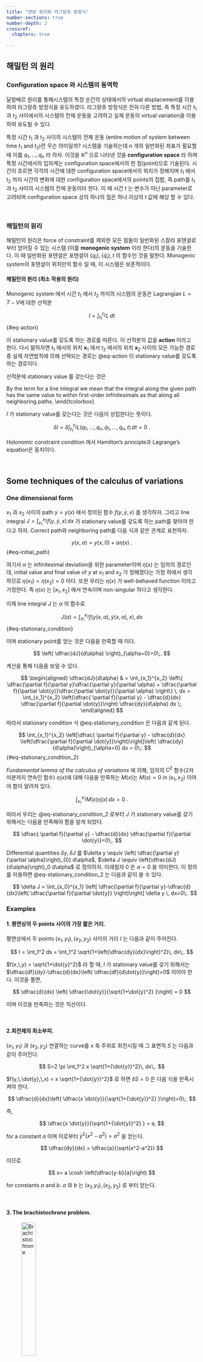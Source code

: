 ```yaml
---
title: "변분 원리와 라그랑쥬 방정식"
number-sections: true
number-depth: 2
crossref:
  chapters: true
  
---
```


## 해밀턴 의 원리

### Configuration space 와 시스템의 동역학

달랑베르 원리를 통해시스템의 특정 순간의 상태에서의 virtual displacement를 이용하여 라그랑쥬 방정식을 유도하였다. 라그랑쥬 방정식은 전혀 다른 방법, 즉 특정 시간 $t_1$ 과 $t_2$ 사이에서의 시스템의 전체 운동을 고려하고 실제 운동의 virtual variation을 이용하여 유도될 수 있다. 

특정 시간 $t_1$ 과 $t_2$ 사이의 시스템의 전체 운동 (entire motion of system between time $t_1$ and $t_2$)란 무슨 의미일까? 시스템을 기술하는데 $n$ 개의 일반화된 좌표가 필요할 때 이를 $q_1,\ldots,\,q_n$ 라 하자. 이것을 $\mathbb{R}^n$ 으로 나타낸 것을 **configuration space** 라 하며 특정 시간에서의 입자계는 configuration space에서의 한 점(point)으로 기술된다. 시간이 흐르면 각각의 시간에 대한 configuration space에서의 위치가 정해지며 $t_1$ 에서 $t_2$ 까지 시간의 변화에 대한 configuration space에서의 points의 집합, 즉 path를 $t_1$ 과 $t_2$ 사이의 시스템의 전체 운동이라 한다. 이 때 시간 $t$ 는 변수가 아닌 parameter로 고려되며 configuration space 상의 하나의 점은 하나 이상의 $t$ 값에 해당 할 수 있다.

</br>

### 해밀턴의 원리 {#sec-least_action_theorem}

해밀턴의 원리은 force of constraint를 제외한 모든 힘들이 일반화된 스칼라 포텐셜로 부터 얻어질 수 있는 시스템 (이를 **monogenic system** 이라 한다)의 운동을 기술한다. 이 때 일반화된 포텐셜은 포텐셜이 $\{q_i\},\,\{\dot{q}_i\},\, t$ 의 함수인 것을 말한다. Monogenic system의 포텐셜이 위치만의 함수 일 때, 이 시스템은 보존적이다. 

::: {.callout-important icon="false"}

#### 해밀턴의 원리 (최소 작용의 원리)

Monogenic system 에서 시간 $t_1$ 에서 $t_2$ 까지의 시스템의 운동은 Lagrangian $L=T-V$에 대한 선적분 

$$
I = \int_{t_1}^{t_2} L\, dt
$$ {#eq-action}

이 stationary value를 갖도록 하는 경로를 따른다. 이 선적분의 값을 **action** 이라고 한다. 다시 말하자면  $t_1$ 에서의 위치 $\boldsymbol{x}_1$ 에서 $t_2$ 에서의 위치 $\boldsymbol{x}_2$ 사이의 모든 가능한 경로중 실제 자연법칙에 의해 선택되는 경로는 @eq-action 이 stationary value를 갖도록 하는 경로이다.
:::


선적분에 stationary value 를 갖는다는 것은 

By the term \textit{stationary value} for a line integral we mean that the integral along the given path has the same value to within first-order infinitesimals as that along all neighboring paths.
\end{tcolorbox}

$I$ 가 stationary value를 갖는다는 것은 다음이 성립한다는 뜻이다.

$$
\delta I = \delta \int_{t_1}^{t_2} L(q_1,\ldots,\,q_n,\,\dot{q}_1,\ldots,\,\dot{q}_n,\,t) \, dt=0\;.
$$

Holonomic constraint condition 에서 Hamilton's principle과 Lagrange's equation은 동치이다. 

</br>

## Some techniques of the calculus of variations

### One dimensional form

$x_1$ 과 $x_2$ 사이의 path $y=y(x)$ 에서 정의된 함수 $f(y,\,\dot{y},\,x)$ 를 생각하자. 그리고 line integral $\displaystyle J=\int_{x_1}^{x_2} f(y,\,\dot{y},\,x)\, dx$ 가 stationary value를 갖도록 하는 path를 찾아야 한다고 하자. Correct path와 neighboring path를 다음 식과 같은 관계로 표현하자.

$$
y(x,\,\alpha) = y(x,\,0) + \alpha \eta(x)\;.
$$ {#eq-initial_path}

여기서 $\alpha$ 는 infinitesimal deviation을 위한 parameter이며 $\eta(x)$ 는 임의의 경로인데, initial value and final value of $y$ at $x_1$ and $x_2$ 가 정해졌다는 가정 하에서 생각하므로 $\eta(x_1)=\eta(x_2)=0$ 이다. 또한 우리는 $\eta(x)$ 가 well-behaved function 이라고 가정한다. 즉 $\eta(x)$ 는 $[x_1,\,x_2]$ 에서 연속이며 non-singular 하다고 생각한다. 

이제 line integral $J$ 는 $\alpha$ 의 함수로

$$
J(\alpha) = \int_{x_1}^{x_2} f(y(x,\,\alpha),\,\dot{y}(x,\,\alpha),\,x),\,dx
$$ {#eq-stationary_condition} 

이며 stationary point를 얻는 것은 다음을 만족할 때 이다.

$$
\left( \dfrac{dJ}{d\alpha} \right)_{\alpha=0}=0\;.
$$

계산을 통해 다음을 보일 수 있다. 

$$
\begin{aligned}
\dfrac{dJ}{d\alpha} & = \int_{x_1}^{x_2} \left\{ \dfrac{\partial f}{\partial y}\dfrac{\partial y}{\partial \alpha} + \dfrac{\partial f}{\partial \dot{y}}\dfrac{\partial \dot{y}}{\partial \alpha} \right\} \, dx = \int_{x_1}^{x_2} \left(\dfrac{ \partial f}{\partial y} - \dfrac{d}{dx} \dfrac{\partial f}{\partial \dot{y}}\right) \dfrac{dy}{d\alpha} dx \;.
\end{aligned}
$$

따라서 stationary condition 식 @eq-stationary_condition 은 다음과 같게 된다.

$$
\int_{x_1}^{x_2} \left[\dfrac{ \partial f}{\partial y} - \dfrac{d}{dx} \left(\dfrac{\partial f}{\partial \dot{y}}\right)\right]\left( \dfrac{dy}{d\alpha}\right)_{\alpha=0} dx = 0\;.
$$ {#eq-stationary_condition_2}


::: {.callout-caution appearance="minimal" icon="false"}
*Fundamental lemma of the calculus of variations* 에 의해, 임의의 $C^2$ 함수(2차 미분까지 연속인 함수) $\eta(x)$에 대해 다음을 만족하는 $M(x)$는 $M(x)=0$ in $(x_1,\,x_2)$ 이어야 함이 알려져 있다.

$$
\int_{x_1}^{x_2} M(x) \eta(x) \,dx = 0\;.
$$
:::

따라서 우리는 @eq-stationary_condition_2 로부터 $J$ 가 stationary value를 갖기 위해서는 다음을 만족해야 함을 알게 되었다.

$$
\dfrac{ \partial f}{\partial y} - \dfrac{d}{dx} \dfrac{\partial f}{\partial \dot{y}}=0\;.
$$
 
Differential quantities $\delta y,\, \delta J$ 를 $\delta y \equiv \left( \dfrac{\partial y}{\partial \alpha}\right)_{0} d\alpha$, $\delta J \equiv \left(\dfrac{dJ}{d\alpha}\right)_0 d\alpha$ 로 정의하자. 아래첨자 $0$ 은 $\alpha=0$ 을 의미한다. 이 정의를 이용하면 @eq-stationary_condition_2 는 다음과 같이 쓸 수 있다.

$$
\delta J = \int_{x_0}^{x_1} \left[ \dfrac{\partial f}{\partial y}-\dfrac{d}{dx}\left( \dfrac{\partial f}{\partial \dot{y}} \right)\right] \delta y \, dx=0\;.
$$
 
 
### Examples

#### 1. 평면상의 두 points 사이의 가장 짧은 거리.

평면상에서 두 points $(x_1,\,y_1),\,(x_2,\,y_2)$ 사이의 거리 $I$ 는 다음과 같이 주어진다.

$$
I = \int_1^2 ds = \int_1^2 \sqrt{1+\left(\dfrac{dy}{dx}\right)^2}\, dx\;.
$$

$f(x,\,y) = \sqrt{1+\dot{y}^2}$ 라 할 때, $I$ 가 stationary value를 갖기 위해서는  $\dfrac{df}{dy}-\dfrac{d}{dx}\left( \dfrac{df}{d\dot{y}}\right)=0$ 이어야 한다. 이것을 풀면,

$$
\dfrac{d}{dx} \left( \dfrac{\dot{y}}{\sqrt{1+\dot{y}^2} }\right) = 0
$$

이며 이것을 만족하는 것은 직선이다.

</br>

#### 2.회전체의 최소부피.

$(x_1,\,y_1)$ 과 $(x_2,\,y_2)$ 연결하는 curve를 $x$ 축 주위로 회전시킬 때 그 표면적 $S$ 는 다음과 같이 주어진다.

$$
S=2 \pi \int_1^2 x \sqrt{1+{\dot{y}}^2}\, dx\,.
$$

$f(y,\,\dot{y},\,x) = x \sqrt{1+{\dot{y}}^2}$ 로 하면 $\delta S=0$ 은 다음 식을 만족시켜야 한다.

$$
\dfrac{d}{dx}\left( \dfrac{x \dot{y}}{\sqrt{1+{\dot{y}}^2} }\right)=0\;.
$$

즉,

$$
\dfrac{x \dot{y}}{\sqrt{1+{\dot{y}}^2} } = a,
$$

for a constant $a$ 이며 이로부터 $\dot{y}^2 (x^2-a^2) = a^2$ 을 얻는다. 

$$
\dfrac{dy}{dx} = \dfrac{a}{\sqrt{x^2-a^2}}
$$

이므로

$$
x= a \cosh \left(\dfrac{y-b}{a}\right)
$$

for constants $a$ and $b$. $a$ 와 $b$ 는 $(x_1,\,y_1),\, (x_2,\,y_2)$ 로 부터 얻는다.

</br>

#### 3. The brachistochrone problem.

![Brachistochrone](../images/classical mechanics/fig-brahistochrone-1.png){width=30%}



$v$ 를 curve를 따라 움직이는 particle의 속도라 하면 $ds$ 의 arc length만큼 움직이는데 필요한 시간 $t_{12}$ 는 다음과 같다.

$$
t_{12} = \int_{1}^{2} \dfrac{ds}{v}\;.
$$

에너지 보존법칙으로부터 $mv^2=2mgy$ 이므로 $v=\sqrt{2gy}$ 이다. 그렇다면,

$$
t_{12} = \int_1^2 \dfrac{\sqrt{1+\dot{y}^2}}{\sqrt{2gy}} \, dx\,
$$

이므로 $f$ 는 다음과 같다.

$$
f=\sqrt{\dfrac{2+\dot{y}^2}{2gy}}\,.
$$

그렇다면,

$$
\dot{y}\dfrac{\partial f}{\partial \dot{y}} - f = c =\text{constant}
$$

이어야 한다. 여기서,

$$
\dot{y} \dfrac{\dot{y}}{\sqrt{2gy(1+\dot{y}^2)}} - \sqrt{\dfrac{1+\dot{y}^2}{2gy}} = -\dfrac{1}{\sqrt{2gy(1+\dot{y}^2})}=c
$$

이므로

$$
y(1+\dot{y}^2) = \dfrac{1}{2gc^2} = 2a=\text{constant}
$$

이다. 여기서 $g>0$ 이므로 $a=1/4gc^2>0$ 이다. $\dot{y}^2 \ge 0$ 이므로 $0\le y\le 2a$ 임을 알 수 있다. $y=a(1-\cos \theta)$ 으로 놓으면  $0 \le y \le 2a$ 조건을 만족한다. 또한

$$
\dot{y} = \sqrt{\dfrac{2a-y}{y}} \implies \dfrac{dy}{dx} = \sqrt{\dfrac{a(1-\cos \theta)}{a(1-\sin \theta)}} = \dfrac{\cos (\theta/2)}{\sin (\theta/2)}
$$

이며, $\dfrac{dy}{dx}= \dfrac{dy}{d\theta}\dfrac{d\theta}{dx}$ 임을 이용하면 $\dfrac{dx}{d\theta} = 2a \sin^2 (\dfrac{\theta}{2})$ 이므로 $x=a(\theta - \sin\theta)$ 이다. 즉 $x=a(\theta - \sin \theta)$, $y=a(1-\cos \theta)$ 이다. 


</br>

## Derivation of Lagrange's equations from Hamiltons' Principle

### Euler-Lagrange differential equations

Calculus of variations 에서는 $f$ 가 많은 독립변수들 $y_1,\,y_2,\ldots$ 와 그 미분 $\dot{y}_1(x),\,\dot{y}_2 (x),\ldots$ 의 함수 일 때, variations of integral $\displaystyle J=\int_1^2 f dx$ 가 $0$ 이 되도록 하는 $y_i$ 들을 찾는다. 즉

$$
\delta J= \delta \int_1^2 f(y_1(x),\,y_2(x),\ldots,\,\dot{y}_1(x),\,\dot{y}_2 (x),\ldots,\,x)\, dx = 0
$$

를 만족하는 $\{y_i(x)\}$를 찾아야 한다. 앞서 보았듯이 $J$ 를 parameter $\alpha$ 의 함수로 표현하기 위해 $\alpha$를 $y_i (x,\,\alpha) = y_i (x,\,0) + \alpha \eta_i(x)$ for $i=1,\,2,\ldots$ 로 도입한다. 여기서  $y_i (x,\,0)$ 은 우리가 구하고자 하는 path 이고, $\eta_i (x)$ 는 각 end points에서 $0$ 을 갖는 독립적인 그리고 임의의 함수이다. 앞서 언급했듯이 fundamental lemma of calculus of variations를 만족하기 위해서는  모든 $\eta_i(x)$ 는 2차 도함수까지 연속이어야 한다. $\delta J$ 는 다음과 같이 계산 할 수 있다. $\delta y_i = \left( \dfrac{\partial y_i}{\partial \alpha} \right)_0 d \alpha$ 임을 고려하면, 

$$
\begin{aligned}
\delta J = \left(\dfrac{\partial J}{\partial \alpha}\right)_0 d\alpha & = \int_1^2 \sum_i \left[ \dfrac{\partial f}{\partial y_i}\dfrac{\partial y_i}{\partial \alpha} + \dfrac{\partial f}{\partial \dot{y}_i} \dfrac{\partial \dot{y}_i}{\partial d\alpha} \right] d\alpha dx  \nonumber\\ 
&= \int_1^2 \sum_i \left[ \dfrac{\partial f}{\partial y_i} - \dfrac{d}{dx} \left( \dfrac{\partial f}{\partial \dot{y}}\right)\right] \left(\dfrac{\partial y_i}{\partial \alpha } d\alpha\right)_0 dx \nonumber\\
&=  \int_1^2 \sum_i \left[ \dfrac{\partial f}{\partial y_i} - \dfrac{d}{dx} \left( \dfrac{\partial f}{\partial \dot{y}}\right)\right] \delta y_i dx\;. 
\end{aligned}
$$

이다. $\{y_i\}$ 가 independent 이므로 $\{\delta y_i\}$ 도 independent 하다. $\delta J=0$ 이려면 모든 $i=1,\ldots,\,n$ 에 대해 다음을 만족해야 한다.
$$
\dfrac{\partial f}{\partial y_i} - \dfrac{d}{dx}\left( \dfrac{\partial f}{\partial \dot{y}_i}  \right) =0
$$ {#eq-euler_lagrange}

을 만족해야 한다. 이를 **Euler-Lagrange Differential Equations** 이라 한다. 

</br>

### Hamilton's principle and Euler-Lagrange equations

Hamilton's principle을 이용하면 $L(q_i,\,\dot{q}_i,\,t)=T(q_i,\,\dot{q}_i,\,t) - V(q_i,\,\dot{q}_i,\,t)$ 에 대해 $\displaystyle I=\int_1^2 L(q_i,\,\dot{q}_i,\,t) dt$ 의 $\delta I=0$ 이 되도록 해야 하므로 Euler-Lagrange equation of motion은 다음과 같다.

$$
\dfrac{d}{dt}\left( \dfrac{\partial L}{\partial \dot{q}_i}\right) - \dfrac{\partial L}{\partial q_i} = 0\, ,  \quad\quad i=1,\,2,\ldots,\,n\;.
$$ {#eq-euler_lagrange_equation_of_motion}

이제 우리는 holonomic constraints 를 갖는 monogenic system에서 Hamilton's principle로부터 Lagrange's equation을 얻었다.


</br>

## Extension of Hamilton's Principle to Nonholonomic Systems${}^\ast$

### Nonholonomic constraints system compared with holonomic system

Nonholonomic system을 다룰 때 holonomic system과의 차이점.

- Hamilton's principle을 이용해서든 D'Alembert's principle을 이용해서든 holonomic constraints 조건에서 Lagrange's equation을 얻을 때, holonomic constraints 조건은 맨 마지막에 가서 variations of variables가 independent 함을 가정 할 때 나온다. Holonomic constraints system에서는 당장의 generalized coordinates가 independent 하지 않더라도 $f(q_1,\ldots,\,q_n,\,t)=0$ 꼴의 equation of constraints를 통해 independent generalized coordinate set을 구성 할 수 있는데,  nonholonomic constraints system에서는 일반적으로 이것이 불가능하다. 

- Varied path는 $y_i (x,\,\alpha) = y_i (x,\,0)+\alpha \eta_i (x)$ form으로 구성된다. 그리고 $\delta y_i$ 는 virtual displacement from a point on the actual path to some point on the neighboring varied path를 의미한다. Independent generalized coordinate 조건에서는 마지막 최종 변경 후 point만이 중요하지만 coordinates가 independent 하지 않으면 displacement가 constraints 조건을 따르며 변화했는지 여부가 매우 중요하다. 


위의 두가지 경우를 고려하면 일반적으로 non-holonomic system을 다루기가 매후 힘들다는 것을 예상 할 수 있다. 그러나 그 가운데 특별한 경우는 어느정도 다룰 수 있는데 그것을 이제 확인해 보자.

</br>

### Simple nonholonomic case

Equations of constraints가 아래와 같은 형식일 때만 nonholonomic system에 대한 reasonably straightforward treatment가 가능한 것 처럼 보인다.

$$
\sum_k a_{lk}dq_k  + a_{lt}dt = 0\;.
$$ {#eq-nonholonomic_constraints}

여기서 $l$ 은 이러한 nonholonomic equations of constraints에 대한 index 이다. $m$개의 이러한 equations가 존재한다고 생각하자. 그리고 $a_{lk}$ 와 $a_{lt}$ 는 $q$ 와 time의 함수일 수 있다는 것을 유념하자. 

::: {.callout-caution appearance="minimal" icon="false"}
It would be expected that the varied paths, or equivalently, the displacements constructing the varied path, should satisfy the constraints of Eq. (\ref{eq:nonholonomic_constraints}). Howerver, it has been proven that no such varied path can be constructed unless Eqs. (\ref{eq:nonholonomic_constraints}) are integrable, in which case the constraints are actually holonomic.
:::

주어진 equations of constraints로부터 Virtual displacement에 대한 equation of constraints를 아래와 같이 얻을 수 있다. 

$$
\sum_k a_{lk}dq_k = 0\;.
$$ {#eq-nonholonomic_displacement}

이제 *Lagrange multiplier method* 를 사용하자. 위의 @eq-nonholonomic_displacement 에서 모든 $l=1,\,2,\ldots,\,m$ 에 대해

$$
\lambda_l \sum\limits_k a_{lk}\delta q_k = 0
$$ {#eq-lagrange_multiplier}

이다. Hamilton's principle 

$$
\delta \int_1^2 L \, dt =0
$$

이 nonholonomic system 에서도 성립함을 가정하자. Hamilton's principle에 의해 다음이 
성립한다. 

$$
\int_1^2 dt \sum_k \left[ \dfrac{\partial L}{\partial q_k} - \dfrac{d}{dt}\left( \dfrac{\partial L}{\partial \dot{q}_k} \right)\right] dq_k = 0
$$ {#eq-hamilton_t1}

Lagrange multiplier 방법을 이용하기 위해 @eq-lagrange_multiplier 를 다음과 같이 쓸 수 있다.

$$%\label{eq:lagrange_multiplier_2}
\int_1^2 \sum_{k,\,l} \lambda_l \, a_{lk}\, \delta q_k\,  dt=0\;.
$$

위의 두 식을 결합하면,

$$
\int_1^2 dt \sum_{k=1}^n \left[ \dfrac{\partial L}{\partial q_k} - \dfrac{d}{dt} \left(  \dfrac{\partial L}{\partial \dot{q}_k}\right)  + \sum_l \lambda_l \, a_{lk} \right] \delta q_k = 0\;.
$$ {#eq-lagrange_multiplier_2}

여기서 $\{ \delta q_k\}$ 는 여전히 dependent 하며 $m$ 개의 관계- @eq-nonholonomic_displacement -로 연결되어 있다. 따라서 $n-m$ 개의 $\delta q_k$ 들이 독립적이 되도록 선택 될 수 있다. 하지만 아직 $m$ 개의 $\lambda_l$ 값을 우리는 모른다. $\lambda_l$ 이 다음을 만족하도록 선택된다고 하자.

$$
\dfrac{\partial L}{\partial q_k} - \dfrac{d}{dt}\left( \dfrac{\partial L}{\partial \dot{q}_k}  \right) + \sum_l \lambda_l \, a_{lk} = 0,\quad\quad k = n-m+1,\ldots,\,n\,.
$$ {#eq-lambda_choice}

이것은 $1$ 부터 $n$ 까지의 variables $\{q_k\}$ 중 마지막 $m$ 개에 대한 equation of motion 이다.  그렇다면 앞의 $n-m$ 개의 $\{q_k\}$ 에 대해 @eq-lagrange_multiplier_2 를 다음과 같이 쓸 수 있다.

$$
\int_1^2 dt \sum_{k=1}^{n-m} \left[ \dfrac{\partial L}{\partial q_k} - \dfrac{d}{dt} \left(  \dfrac{\partial L}{\partial \dot{q}_k}\right)  + \sum_l \lambda_l \, a_{lk} \right] \delta q_k = 0\;.
$$ {#eq-lagrange_multiplier_3}

$q_1,\ldots,\,q_{n-m}$ 은 independent 하므로 @eq-lambda_choice 와 @eq-lagrange_multiplier_3 를 합하면,

$$
\dfrac{d}{dt}\left( \dfrac{\partial L}{\partial \dot{q}_k} \right) - \dfrac{\partial L}{\partial q_k} =\sum_l \lambda_l \, a_{lk},\quad\quad k=1,\ldots,\,m
$$ {#eq-lagrange_multiplier_4}
이다. 

자, 이제 우리가 모르는 것은 $n$ 개의 $q_k$ 와 $m$ 개의 $\lambda_l$ 이다. @eq-lagrange_multiplier_4 는 $n$ 개의 equations 만을 표현한다. 우리는 여기에 더해 @eq-nonholonomic_constraints 의 1st order differential form,

$$
\sum_k a_{lk} \,\dot{q}_k + a_{lt}=0
$$

을 생각한다. 이제 원래 $n$ 개의 식과 함께 $n+m$ 개의 식을 갖게 되었다. 그런데 우리는 $n$ 개의 $\{q_i\}$ 에 대한 정보와 더불어 $m$ 개의 $\{\lambda_j\}$ 에 대한 정보도 얻었다. 각각의 $\lambda_i$ 는 무엇을 의미할까?

System에 대한 constraints를 제거하고 대신에 applied external forces $Q'_k$ 를 system의 motion이 변화하지 않도록 놓자. 명백하게 applied external forces는 forces of constraints 이다. @eq-lagrange_multiplier_4 에서 $Q'_k = \sum\limits_l \lambda_l \, a_{lk}$ 로 놓으면,

$$
\dfrac{d}{dt}\left( \dfrac{\partial L}{\partial \dot{q}_k}\right) - \dfrac{\partial L}{\partial q_k} = Q'_k \, 
$$ {#eq-lagrange_multiplier_5}

이다. 즉 $\{\lambda_l\}$ 은 constraints 조건과 더불어 general forces of constraints를 준다. 

</br>

이제 지금까지 사용된 Hamilton's principle for nonholonomic systems 에 의해서도 virtual displacement에 의한 work는 없다는 것을 보이자. Hamiltons's principle을 다시 쓰면 다음과 같다.

$$
\delta \int_{t_1}^{t_2} L \, dt = \delta \int_{t_1}^{t_2} T\, dt - \delta \int_{t_1}^{t_2} U\, dt = 0\;.
$$

즉, 

$$
\delta \int_{t_1}^{t_2} T\, dt = \delta \int_{t_1}^{t_2} U\, dt = \int_{t_1}^{t_2} \sum_k \left[\dfrac{\partial U}{\partial q_k} - \dfrac{d}{dt}\left(\dfrac{\partial U}{\partial \dot{q}_k} \right)\right]\delta q_k\, dt
$$

이다. 우리는 generalized force $Q_k$



### examples


![A hoop rolling down an inclined plane.](../images/classical%20mechanics/hoop.png){#fig-rolling_hoop width=300}



@fig-rolling_hoop 와 같이 미끄럼 없이 경사면을 구르는 반지름 $r$ 의 굴렁쇠를 생각하자. Generalized coordinate는 $x,\,\theta$ 이며 equation of rolling constraints는 $r d\theta = dx$ 이다. 이 굴렁쇠의 kinetic energy $T$와 중력에 의한 potential energy $V$는 다음과 같다.

$$
\begin{aligned}
T &= \dfrac{1}{2}M\dot{x}^2 + \dfrac{1}{2}Mr^2 \dot{\theta}^2\;, \\
V &= Mg(l-x) \sin \phi\;.
\end{aligned}
$$

따라서 Lagrangian $L = T-v$는 아래와 같다.

$$
L= \dfrac{1}{2}M\dot{x}^2 + \dfrac{1}{2}Mr^2 \dot{\theta}^2 -  Mg(l-x) \sin \phi\;.
$$

Equation of constraints가 하나 뿐이므로 하나의 Lagrange multiplier $\lambda$ 만 생각한다. Equation of constraints 로 부터 $a_\theta = r$, $a_x = -1$ 이므로, 아래와 같은 두개의 Lagrange's equations를 얻는다

$$
\begin{aligned}
M \ddot{x} -Mg \sin \phi + \lambda = 0 \;,&{}\\
Mr^2 \ddot{\theta} -\lambda r = 0 \;.&{}
\end{aligned}
$$

위의 두 식과 equation of constraints 

$$
r\dot{\theta} = \dot{x}
$$

를 통해 $\theta,\, x,\, \lambda$ 를 얻으려 한다. 계산을 해 보면 $\dot{x}=\sqrt{gl \sin \phi}$ 를 얻을 수 있다.


</br>

## Conservation Theorems and Symmetry Properties

$n$ degree of freedom system은 $n$ 개의 시간에 대한 2차 미분방정식으로 표현되며, $2n$ 개의 적분상수를 필요로 한다. 이들은 대개 초기조건으로부터 얻어지며 보통 $n$ 개의 $q_j$ at time $t$ 와 $n$ 개의 $\dot{q}_j$ at time $t$ 값이다. 그러나 상당수의 경우 (아마도 대부분의 경우) 이것들이 정확하게 풀리지 않는다. 하지만 complete solutions가 얻어질 수 없더라도 중요한 물리를 얻을 수 있는 경우가 있다. 많은 경우 이러한 중요한 물리가 complete solutions 보다 더 중요하다. 여기서는 이러한 것들은 무엇이 있고, 어떻게 확인할 수 있는지를 알아보자. 

미분방정식으로 기술되는 물리계에서 그 경로 전체에 대해 어떤 phase space coordinate(coordinates and momentum)와 시간에 대한 함수가 그 값이 일정할 때 이를 **constant of motion** 이라 한다. 어떤 phase space coordinate만의 함수가 전체 경로에 대해 그 값이 일정할 때 **first integral** 이라 한다. 

</br>

### Monogenic system이며 potential이 위치에만 의존하는 경우

Monogenic system이며 potential이 position에만 의존하면 $\partial L /\partial \dot{q}_j = m\dot{x}_j$ 이며 우리가 아는 momentum이다. 이것을 일반화하여 **canonical momentum**(혹은 **conjugate momentum**) $p_j$ 를 다음과 같이 정의한다.

$$
p_j = \dfrac{\partial L}{\partial \dot{q}_j}
$$ {#eq-canonical_momentum}

여기서 $q_j$ 는 Cartesian coordinate가 아닌 generalized coordinate이므로 $p_j$ 는 linear momentum dimension이 아닌 다른  dimension을 가질 수 있다. 또한 velocity dependent potential system에서는 소위 mechanical momentum과 다른 값을 가진다. 예를 들어 electromagnetic field에서의 particles의 Lagrangian은 다음과 같이 주어진다.

$$
L = \sum_i \dfrac{1}{2} m_i {\dot{r}_i}^2 - \sum_i q_i \phi(x_i) + \sum_i \dfrac{q_i}{c} \boldsymbol{A}(x_i) \cdot \dot{\boldsymbol{r}}_i\;.
$$

이 때의 generalized momentum $\boldsymbol{p}$ 가 mehcanical momentum과 다름은 쉽게 보일 수 있다.

</br>

### Lagrangian이 어떤 generalized coordinate $q_j$를 포함하지 않는 경우

$\dfrac{\partial L}{\partial q_j} =0$ 이므로 $\dfrac{\partial L}{\partial \dot{q_j}}=p_j = const$ 이다. 이때의 $p_j$ 를 **cyclic coordinate** 혹은 **ignorable coordinate** 라 한다. 즉 generalized momentum conjugate to cyclic coordinate는 보존된다. 이렇게 보존되는 generalized momentum은 Lagrangian에서 first integral이다.

</br>

Generalized momentum conservation은 우리가 알고 있는 linear momentum conservation이나 angular momentum conservartion보다 일반적이다. 예를 들어 electromagnetic field에서의 charged particle의 운동에서 보존되는것은 generalized momentum in the electromagnetic field 이다.


### Translational Symmetry

![Translational Symmetry](../images/classical mechanics/fig-translational_symmeetry-1.png){width=40%}


Generalized coordinate $q_j$ 에 대해 $dq_j$ 는 어떤 특정한 방향으로의 translation을 뜻한다고 생각해보자. 예를 들면 Cartesian coordinate 에서의 center of mass of the system. Kinetic energy $T$ 는 origin에 영향을 받지 않으므로, $\partial T/\partial q_j=0$ 일 것이다. 또한 conservative system 이며 potential energy $V$가 velocity의 함수가 아니라고 가정하자. 이 때의 Lagrange equiation은 다음과 같다.

$$
\dot{p}_j \equiv \frac{d}{dt} \left( \frac{\partial T}{\partial \dot{q}_j} \right) = -\dfrac{\partial V}{\partial q_j} \equiv Q_j \;.
$$

우리는 이것이 total linear momentum에 대한 운동방정식 임을 안다. $Q_j$ 는 total force의 $q_j$ 의 translation 방향 성분으로 아래와 같이 표현 할 수 있다.

$$
Q_j = \sum_i \boldsymbol{F}_i \cdot \dfrac{\partial \boldsymbol{r}_i}{\partial q_j}\,.
$$

여기서 $\boldsymbol{n}$ 을 translation 방향으로의 unit vector라 정의하면,

$$
\frac{\partial \boldsymbol{r}_i}{\partial q_j} = \lim_{dq_j \to 0}\dfrac{\boldsymbol{r}_i (q_j+dq_j) - \boldsymbol{r}_i(q_j)}{dq_j} = \sum_i \hat{e}_i\lim_{dq_j \to 0} \dfrac{ x_i (q_j +dq_j)- x_i (q_j)}{dq_j} = \dfrac{dq_j}{dq_j}\boldsymbol{n}=\boldsymbol{n}  
$$

이다. $\boldsymbol{n}$ 은 transliation 방향으로의 unit vector 이므로 개개의 particles의 radial vector $\boldsymbol{r}_i$ 에 independent 함에 유의하자. 따라서,

$$
Q_j = -\dfrac{\partial V}{\partial q_j} = \sum_i \boldsymbol{F}_i \cdot \dfrac{\partial \boldsymbol{r}_i}{\partial q_j}= \boldsymbol{n} \cdot \sum_i \boldsymbol{F}_i =\boldsymbol{n},\cdot \boldsymbol{F}
$$

이다. 이제 conjugate momentum of $q_j$ 를 보면,

$$
p_j = \dfrac{\partial T}{\partial \dot{q}_j} = \dfrac{\partial}{\partial \dot{q}_j}\left( \dfrac{1}{2} \sum_i m_i {\dot{\boldsymbol{r}}_i}^2 \right) = \sum_i m_i \boldsymbol{v}_i \cdot \dfrac{\partial \dot{\boldsymbol{r}}_i}{\partial \dot{q}_j} =\sum_i m_i \boldsymbol{v}_i \cdot \dfrac{\partial \boldsymbol{r}_i}{\partial q_j} = \boldsymbol{n} \cdot \left( \sum_i m_i \boldsymbol{v}_i \right)
$$

이다. 즉, $p_j$는 total linear momentum of the system의 $j$-th component 이다. 그렇다면 $q_j$가 cyclic인 경우, $Q_j=0$ 이므로 $\dot{p}_j=0$이다. 즉 $p_j=\text{constant}$ 이다.

</br>

### Rotational Symmetry

$dq_j$가 어떤 축에 대한 infinitesimal pure rotation of the vector $\boldsymbol{r}_i$에 상응한다고 하고 $\boldsymbol{n}$을 그 회전축의 unit vector라 하자 ( @fig-rotsym). 그렇다면, $|d\boldsymbol{r}_i| = r_i \sin \theta dq_j$ 이다. 이로부터, $\boldsymbol{r}_i$의 $q_j$에 대한 partial dereivative는 $\boldsymbol{r}_i$와 $\boldsymbol{n}$ 모두와 perpendicualr 할 것이므로, 아래와 같은 꼴을 가질 것임을 알 수 있다.

$$
\dfrac{\partial \boldsymbol{r}_i}{\partial q_j} = \boldsymbol{n}\times \boldsymbol{r}_i
$$

![Rotational Symmetry](../images/classical%20mechanics/rotsym.png){#fig-rotsym width=300}

그렇다면 generalized force $Q_j$ 는

$$
Q_j = \sum_i \boldsymbol{F}_i \cdot (\boldsymbol{n} \times \boldsymbol{r}_i) = \boldsymbol{n} \cdot \left(\sum_i \boldsymbol{r}_i \times \boldsymbol{F}_i \right) = \boldsymbol{n} \cdot \boldsymbol{N}
$$

으로 쓸 수 있다. Conjugate momentu $p_j$ 는 다음과 같다.

$$
p_j = \dfrac{\partial T}{\partial \dot{q}_j} = \sum_i m_i \boldsymbol{v}_i \cdot \dfrac{\partial \boldsymbol{r}_i}{\partial q_j} = \sum_i \boldsymbol{n} \cdot (\boldsymbol{r}_i \times m_i \boldsymbol{v}_i) = \boldsymbol{n}\cdot \sum_i \boldsymbol{L}_i = \boldsymbol{n} \cdot \boldsymbol{L}\;.
$$

$q_j$ 가 cyclic 일 경우 $Q_j=0$ 이며, 따라서 $\boldsymbol{n} \cdot \boldsymbol{L}=\text{constant}$ 이다. 즉 angular momentum conservation.

</br>

### Time symmetry

Lagrangian $L$ 이 exiplicitly depends on time 이라면, $L$ 의 total time derivative는 다음과 같다.

$$
\dfrac{dL}{dt}= \sum_i \dfrac{\partial L}{\partial q_i}\dfrac{dq_i}{dt}+\sum_i \dfrac{\partial L}{\partial \dot{q}_i}\dfrac{d\dot{q}}{dt}+ \dfrac{\partial L}{\partial t}
$$ {#eq-time_derivative_lagrangian}

Lagrangian equation 으로부터,

$$
\dfrac{d}{dt}\left( \sum_j \dot{q}_j \dfrac{\partial L}{\partial \dot{q}_j} -L\right) + \dfrac{\partial L}{\partial t}=0
$$

임을 알 수 있다. 여기서 $h(q,\,\dot{q},\,t) $를 **energy function** 이라 하며 함수의 domain 을 $q,\,p,\,t$ 로 바꾼 $H(q,\,p,\,t)$ 를 **Hamiltonian** 이라 한다. 따라서,

$$
\dfrac{dh}{dt} = -\dfrac{\partial L}{\partial t}
$$

이므로 Lagrangian이 explicit time dependence가 없다면, 즉 $\dfrac{\partial L}{\partial t}=0$ 이라면 $h$ 는 보존된다. 
